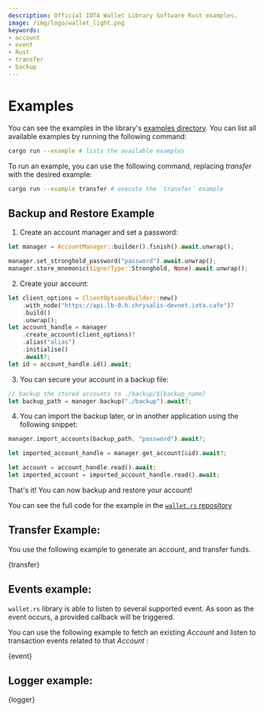 ```yaml
---
description: Official IOTA Wallet Library Software Rust examples.
image: /img/logo/wallet_light.png
keywords:
- account
- event
- Rust
- transfer
- backup
---
```


# Examples

You can see the examples in the library's [examples directory](https://github.com/iotaledger/wallet.rs/tree/dev/examples).
You can list all available examples by running the following command:

```bash
cargo run --example # lists the available examples
```

To run an example, you can use the following command, replacing _transfer_ with the desired example:

```bash
cargo run --example transfer # execute the `transfer` example
```

## Backup and Restore Example

1. Create an account manager and set a password:

```rust
let manager = AccountManager::builder().finish().await.unwrap();

manager.set_stronghold_password("password").await.unwrap();
manager.store_mnemonic(SignerType::Stronghold, None).await.unwrap();

```

2. Create your account:

```rust
let client_options = ClientOptionsBuilder::new()
    .with_node("https://api.lb-0.h.chrysalis-devnet.iota.cafe")?
    .build()
    .unwrap();
let account_handle = manager
    .create_account(client_options)?
    .alias("alias")
    .initialise()
    .await?;
let id = account_handle.id().await;

```

3. You can secure your account in a backup file:
```rust
// backup the stored accounts to ./backup/${backup_name}
let backup_path = manager.backup("./backup").await?;

```


4. You can import the backup later, or in another application using the following snippet:
```rust
manager.import_accounts(backup_path, "password").await?;

let imported_account_handle = manager.get_account(&id).await?;

let account = account_handle.read().await;
let imported_account = imported_account_handle.read().await;

```

That's it! You can now backup and restore your account!

You can see the full code for the example in the [`wallet.rs` repository](https://github.com/iotaledger/wallet.rs/blob/develop/examples/backup_and_restore.rs)


## Transfer Example:

You use the following example to generate an account, and transfer funds. 

<CodeBlock className="language-rust">
  {transfer}
</CodeBlock>

## Events example:

`wallet.rs` library is able to listen to several supported event. As soon as the event occurs, a provided callback will be triggered.

You can use the following example to fetch an existing _Account_ and listen to transaction events related to that _Account_ :

<CodeBlock className="language-rust">
  {event}
</CodeBlock>

## Logger example:

<CodeBlock className="language-rust">
  {logger}
</CodeBlock>
